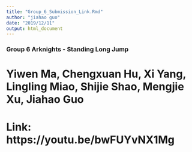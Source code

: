 ```yaml
---
title: "Group_6_Submission_Link.Rmd"
author: "jiahao guo"
date: "2019/12/11"
output: html_document
---
```



### Group 6 Arknights - Standing Long Jump
# Yiwen Ma, Chengxuan Hu, Xi Yang, Lingling Miao, Shijie Shao, Mengjie Xu, Jiahao Guo 
#   Link: https://youtu.be/bwFUYvNX1Mg
